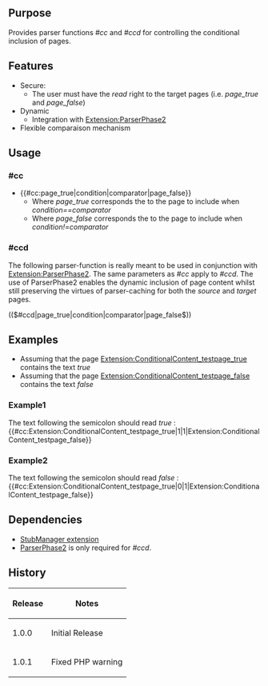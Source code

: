 {{Extension
|name        = ConditionalContent
|status      = beta
|type        = Parser
|author      = [[user:jldupont|Jean-Lou Dupont]]
|image       =
|version     = 1.0.1
|update      =
|mediawiki   = 1.11
|download    = [http://mediawiki.googlecode.com/svn/tags/ConditionalContent/ SVN]
|readme      =
|changelog   = See SVN ($Id$)
|description = Provides parser functions ''#cc'' and ''#ccd'' for controlling the conditional inclusion of pages. 
|parameters  =
|rights      =
|example     =
}}
== Purpose==
Provides parser functions ''#cc'' and ''#ccd'' for controlling the conditional inclusion of pages. 

== Features ==
* Secure: 
** The user must have the ''read'' right to the target pages (i.e. ''page_true'' and ''page_false'')
* Dynamic
** Integration with [[Extension:ParserPhase2]]
* Flexible comparaison mechanism

== Usage ==
=== #cc ===
* <nowiki>{{#cc:page_true|condition|comparator|page_false}}</nowiki>
** Where ''page_true'' corresponds the to the page to include when ''condition==comparator''
** Where ''page_false'' corresponds the to the page to include when ''condition!=comparator''

=== #ccd ===
The following parser-function is really meant to be used in conjunction with [[Extension:ParserPhase2]]. The same parameters as ''#cc'' apply to ''#ccd''.
The use of ParserPhase2 enables the dynamic inclusion of page content whilst still preserving the virtues of parser-caching for both the ''source'' and ''target'' pages.

<nowiki>(($#ccd|page_true|condition|comparator|page_false$))</nowiki>

== Examples ==
* Assuming that the page [[Extension:ConditionalContent_testpage_true]] contains the text ''true''
* Assuming that the page [[Extension:ConditionalContent_testpage_false]] contains the text ''false''

=== Example1 ===
The text following the semicolon should read ''true'' : {{#cc:Extension:ConditionalContent_testpage_true|1|1|Extension:ConditionalContent_testpage_false}}
=== Example2 ===
The text following the semicolon should read ''false'' : {{#cc:Extension:ConditionalContent_testpage_true|0|1|Extension:ConditionalContent_testpage_false}}

== Dependencies ==
* [[Extension:StubManager|StubManager extension]]
* [[Extension:ParserPhase2|ParserPhase2]] is only required for ''#ccd''. 

{{Pear|ConditionalContent}}

== History ==
{|class=datatable
! Release !! Notes
|-
| 1.0.0 || Initial Release
|-
| 1.0.1 || Fixed PHP warning
|}
